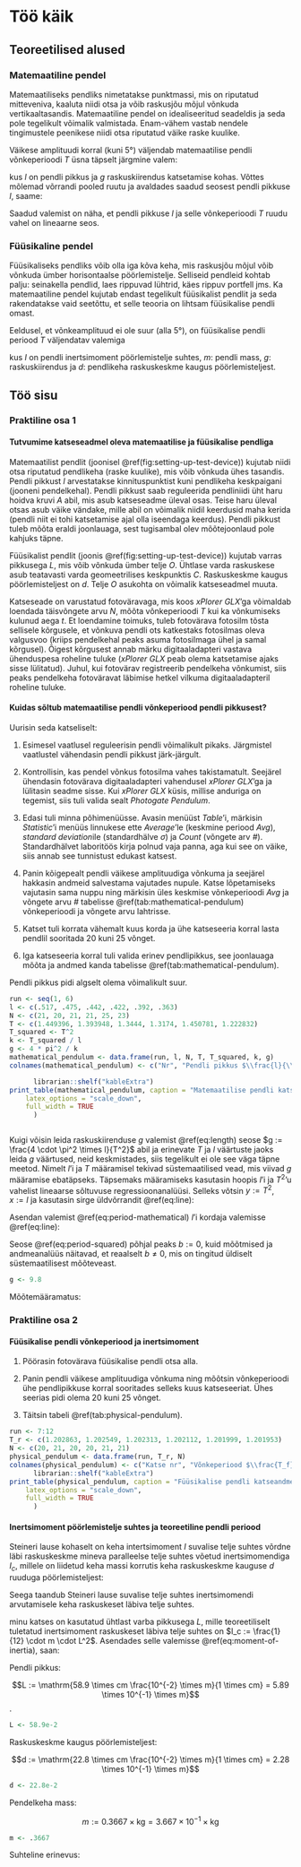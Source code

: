 # Töö käik

## Teoreetilised alused

### Matemaatiline pendel

Matemaatiliseks pendliks nimetatakse punktmassi, mis on riputatud mitteveniva, kaaluta niidi otsa ja võib raskusjõu mõjul võnkuda vertikaaltasandis. Matemaatiline pendel on idealiseeritud seadeldis ja seda pole tegelikult võimalik valmistada. Enam-vähem vastab nendele tingimustele peenikese niidi otsa riputatud väike raske kuulike.

Väikese amplituudi korral (kuni 5°) väljendab matemaatilise pendli võnkeperioodi *T* üsna täpselt järgmine valem:

```{=tex}
\begin{align}
T := 2 \cdot \pi \cdot \sqrt{\frac{l}{g}},
(\#eq:period-mathematical)
\end{align}
```

kus *l* on pendli pikkus ja *g* raskuskiirendus katsetamise kohas. Võttes mõlemad võrrandi pooled ruutu ja avaldades saadud seosest pendli pikkuse *l*, saame:


```{=tex}
\begin{align}
l := \frac{g \cdot T^2}{4 \cdot \pi^2},
(\#eq:length)
\end{align}
```

Saadud valemist on näha, et pendli pikkuse *l* ja selle võnkeperioodi *T* ruudu vahel on lineaarne seos.

### Füüsikaline pendel

Füüsikaliseks pendliks võib olla iga kõva keha, mis raskusjõu mõjul võib võnkuda ümber horisontaalse pöörlemistelje. Selliseid pendleid kohtab palju: seinakella pendlid, laes rippuvad lühtrid, käes rippuv portfell jms. Ka matemaatiline pendel kujutab endast tegelikult füüsikalist pendlit ja seda rakendatakse vaid seetõttu, et selle teooria on lihtsam füüsikalise pendli omast.

Eeldusel, et võnkeamplituud ei ole suur (alla 5°), on füüsikalise pendli periood *T* väljendatav valemiga


```{=tex}
\begin{align}
T := 2 \cdot \pi \cdot \sqrt{\frac{I}{m \cdot g \cdot d}},
(\#eq:period-physical)
\end{align}
```

kus *I* on pendli inertsimoment pöörlemistelje suhtes, *m*: pendli mass, *g*: raskuskiirendus ja *d*: pendlikeha raskuskeskme kaugus pöörlemisteljest.

## Töö sisu

### Praktiline osa 1

#### Tutvumime katseseadmel oleva matemaatilise ja füüsikalise pendliga

Matemaatilist pendlit (joonisel \@ref(fig:setting-up-test-device)) kujutab niidi otsa riputatud pendlikeha (raske kuulike), mis võib võnkuda ühes tasandis. Pendli pikkust *l* arvestatakse kinnituspunktist kuni pendlikeha keskpaigani (jooneni pendelkehal). Pendli pikkust saab reguleerida pendliniidi üht haru hoidva kruvi *A* abil, mis asub katseseadme üleval osas. Teise haru üleval otsas asub väike vändake, mille abil on võimalik niidil keerdusid maha kerida (pendli niit ei tohi katsetamise ajal olla iseendaga keerdus). Pendli pikkust tuleb mõõta eraldi joonlauaga, sest tugisambal olev mõõtejoonlaud pole kahjuks täpne.

Füüsikalist pendlit (joonis \@ref(fig:setting-up-test-device)) kujutab varras pikkusega *L*, mis võib võnkuda ümber telje *O*. Ühtlase varda raskuskese asub teatavasti varda geomeetrilises keskpunktis *C*. Raskuskeskme kaugus pöörlemisteljest on *d*. Telje *O* asukohta on võimalik katseseadmel muuta.

Katseseade on varustatud fotoväravaga, mis koos *xPlorer GLX*'ga võimaldab loendada täisvõngete arvu *N*, mõõta võnkeperioodi *T* kui ka võnkumiseks kulunud aega *t*. Et loendamine toimuks, tuleb fotovärava fotosilm tõsta sellisele kõrgusele, et võnkuva pendli ots katkestaks fotosilmas oleva valgusvoo (kriips pendelkehal peaks asuma fotosilmaga ühel ja samal kõrgusel). Õigest kõrgusest annab märku digitaaladapteri vastava ühenduspesa roheline tuluke (*xPlorer GLX* peab olema katsetamise ajaks sisse lülitatud). Juhul, kui fotovärav registreerib pendelkeha võnkumist, siis peaks pendelkeha fotoväravat läbimise hetkel vilkuma digitaaladapteril roheline tuluke.

#### Kuidas sõltub matemaatilise pendli võnkeperiood pendli pikkusest?

Uurisin seda katseliselt:

1. Esimesel vaatlusel reguleerisin pendli võimalikult pikaks. Järgmistel vaatlustel vähendasin pendli pikkust järk-järgult.

2. Kontrollisin, kas pendel võnkus fotosilma vahes takistamatult. Seejärel ühendasin fotovärava digitaaladapteri vahendusel *xPlorer GLX*'ga ja lülitasin seadme sisse. Kui *xPlorer GLX* küsis, millise anduriga on tegemist, siis tuli valida sealt *Photogate Pendulum*.

3. Edasi tuli minna põhimenüüsse. Avasin menüüst *Table*'i, märkisin *Statistic*'i menüüs linnukese ette *Average*'le (keskmine periood *Avg*), *standard deviation*ile (standardhälve *σ*) ja *Count* (võngete arv *#*). Standardhälvet laboritöös kirja polnud vaja panna, aga kui see on väike, siis annab see tunnistust edukast katsest.

4. Panin kõigepealt pendli väikese amplituudiga võnkuma ja seejärel hakkasin andmeid salvestama vajutades nupule. Katse lõpetamiseks vajutasin sama nuppu ning märkisin üles keskmise võnkeperioodi *Avg* ja võngete arvu *#* tabelisse \@ref(tab:mathematical-pendulum) võnkeperioodi ja võngete arvu lahtrisse.

5. Katset tuli korrata vähemalt kuus korda ja ühe katseseeria korral lasta pendlil sooritada 20 kuni 25 võnget.

6. Iga katseseeria korral tuli valida erinev pendlipikkus, see joonlauaga mõõta ja andmed kanda tabelisse \@ref(tab:mathematical-pendulum).

Pendli pikkus pidi algselt olema võimalikult suur.

```r
run <- seq(1, 6)
l <- c(.517, .475, .442, .422, .392, .363)
N <- c(21, 20, 21, 21, 25, 23)
T <- c(1.449396, 1.393948, 1.3444, 1.3174, 1.450781, 1.222832)
T_squared <- T^2
k <- T_squared / l
g <- 4 * pi^2 / k
mathematical_pendulum <- data.frame(run, l, N, T, T_squared, k, g)
colnames(mathematical_pendulum) <- c("Nr", "Pendli pikkus $\\frac{l}{\\mathrm{m}}$", "Võngete arv $N$", "Võnkeperiood $\\frac{T}{s}$", "$\\frac{T^2}{\\mathrm{s^2}}$", "$\\frac{k}{\\mathrm{\\frac{s^2}{m}}}$", "$\\frac{g}{\\mathrm{\\frac{m}{s^2}}}$")

      librarian::shelf("kableExtra")
print_table(mathematical_pendulum, caption = "Matemaatilise pendli katseandmed", digits = 6) %>% kable_styling(    bootstrap_options = c("striped", "bordered", "condensed", "responsive", "hover"),
    latex_options = "scale_down",
    full_width = TRUE
      )



```
Kuigi võisin leida raskuskiirenduse *g* valemist \@ref(eq:length) seose $g := \frac{4 \cdot \pi^2 \times l}{T^2}$ abil ja erinevate *T* ja *l* väärtuste jaoks leida *g* väärtused, neid keskmistades, siis tegelikult ei ole see väga täpne meetod. Nimelt *l*'i ja *T* määramisel tekivad süstemaatilised vead, mis viivad *g* määramise ebatäpseks. Täpsemaks määramiseks kasutasin hoopis *l*'i ja $T^2$'u vahelist lineaarse sõltuvuse regressioonanalüüsi. Selleks võtsin $y := T^2$, $x := l$ ja kasutasin sirge üldvõrrandit \@ref(eq:line):

```{=tex}
\begin{align}
y := k \cdot x + b,
(\#eq:line)
\end{align}
```

Asendan valemist \@ref(eq:period-mathematical) *l*'i kordaja valemisse \@ref(eq:line):
```{=tex}
\begin{align}
T^2 := \frac{4 \cdot \pi^2}{g} \cdot l + b,
(\#eq:period-squared)
\end{align}
```

Seose \@ref(eq:period-squared) põhjal peaks $b := 0$, kuid mõõtmised ja andmeanalüüs näitavad, et reaalselt $b \ne 0$, mis on tingitud üldiselt süstemaatilisest mõõteveast.
```r
g <- 9.8
```

Mõõtemääramatus:

```{=tex}
\begin{equation}
\Delta(x) := 2.57 \cdot \sqrt{\frac{\sum_{i := 1}^n{(\overline{x} - x_i)^2}}{n \cdot (n - 1)}}
(\#eq:delta_g)
\end{equation}
```

### Praktiline osa 2

#### Füüsikalise pendli võnkeperiood ja inertsimoment

1. Pöörasin fotovärava füüsikalise pendli otsa alla.

2. Panin pendli väikese amplituudiga võnkuma ning mõõtsin võnkeperioodi ühe pendlipikkuse korral sooritades selleks kuus katseseeriat. Ühes seerias pidi olema 20 kuni 25 võnget.

3. Täitsin tabeli \@ref(tab:physical-pendulum).

```r
run <- 7:12
T_r <- c(1.202863, 1.202549, 1.202313, 1.202112, 1.201999, 1.201953)
N <- c(20, 21, 20, 20, 21, 21)
physical_pendulum <- data.frame(run, T_r, N)
colnames(physical_pendulum) <- c("Katse nr", "Võnkeperiood $\\frac{T_f}{\\mathrm{s}}$", "Võngete arv $N$")
      librarian::shelf("kableExtra")
print_table(physical_pendulum, caption = "Füüsikalise pendli katseandmed", digits = 6) %>% kable_styling(    bootstrap_options = c("striped", "bordered", "condensed", "responsive", "hover"),
    latex_options = "scale_down",
    full_width = TRUE
      )
```

#### Inertsimoment pöörlemistelje suhtes ja teoreetiline pendli periood

Steineri lause kohaselt on keha intertsimoment *I* suvalise telje suhtes võrdne läbi raskuskeskme mineva paralleelse telje suhtes võetud inertsimomendiga $I_c$, millele on liidetud keha massi korrutis keha raskuskeskme kauguse *d* ruuduga pöörlemisteljest:


```{=tex}
\begin{align}
I := I_c + m \cdot d^2
(\#eq:moment-of-inertia)
\end{align}
```

Seega taandub Steineri lause suvalise telje suhtes inertsimomendi arvutamisele keha raskuskeset läbiva telje suhtes.

minu katses on kasutatud ühtlast varba pikkusega *L*, mille teoreetiliselt tuletatud inertsimoment raskuskeset läbiva telje suhtes on $I_c := \frac{1}{12} \cdot m \cdot L^2$. Asendades selle valemisse \@ref(eq:moment-of-inertia), saan:


```{=tex}
\begin{align}
I := \frac{1}{12} \cdot m \cdot L^2 + m \cdot d^2 = m \cdot (\frac{L^2}{12} + d^2)
(\#eq:moment-of-inertia-for-pendulum)
\end{align}
```

Pendli pikkus:

$$L := \mathrm{58.9 \times cm \frac{10^{-2} \times m}{1 \times cm} = 5.89 \times 10^{-1} \times m}$$.
```r
L <- 58.9e-2
```

Raskuskeskme kaugus pöörlemisteljest:

$$d := \mathrm{22.8 \times cm \frac{10^{-2} \times m}{1 \times cm} = 2.28 \times 10^{-1} \times m}$$
```r
d <- 22.8e-2
```

Pendelkeha mass:

$$m := \mathrm{0.3667 \times kg = 3.667 \times 10^{-1} \times kg}$$
```r
m <- .3667
```

Suhteline erinevus:

```{=tex}
\begin{align}
R := \frac{|f - r|}{f}
(\#eq:relative-difference)
\end{align}
```

